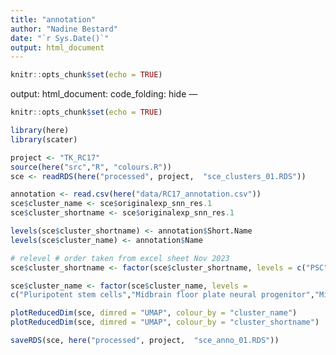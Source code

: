 ```yaml
---
title: "annotation"
author: "Nadine Bestard"
date: "`r Sys.Date()`"
output: html_document
---
```


```r
knitr::opts_chunk$set(echo = TRUE)
```
output: 
  html_document:
    code_folding: hide
---


```r
knitr::opts_chunk$set(echo = TRUE)
```

```r
library(here)
library(scater)
```

```r
project <- "TK_RC17"
source(here("src","R", "colours.R"))
sce <- readRDS(here("processed", project,  "sce_clusters_01.RDS")) 
```

```r
annotation <- read.csv(here("data/RC17_annotation.csv"))
sce$cluster_name <- sce$originalexp_snn_res.1
sce$cluster_shortname <- sce$originalexp_snn_res.1

levels(sce$cluster_shortname) <- annotation$Short.Name
levels(sce$cluster_name) <- annotation$Name

# relevel # order taken from excel sheet Nov 2023
sce$cluster_shortname <- factor(sce$cluster_shortname, levels = c("PSC","mFP-NP","mFP-RG","E-mDA-NP","M-mDA-NP","L-mDA-NP","mDA-I","mDA-II","RN","GABA","uNP"))

sce$cluster_name <- factor(sce$cluster_name, levels =
c("Pluripotent stem cells","Midbrain floor plate neural progenitor","Midbrain floor plate radial glia","Early mDA neuronal progenitors","Mid mDA neuronal progenitors","Late mDA neuronal progenitors","Immature mDA neurons (Type I)","Immature mDA neurons (Type II)","Immature red nucleus neurons","Immature GABAergic neurons","Unspecified neuronal progenitors"))

plotReducedDim(sce, dimred = "UMAP", colour_by = "cluster_name")
plotReducedDim(sce, dimred = "UMAP", colour_by = "cluster_shortname")

saveRDS(sce, here("processed", project,  "sce_anno_01.RDS")) 
```

